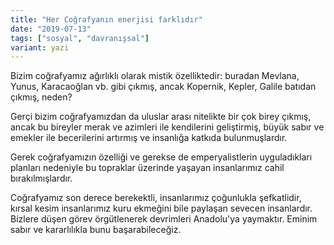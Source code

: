 ```yaml
---
title: "Her Coğrafyanın enerjisi farklıdır"
date: "2019-07-13"
tags: ["sosyal", "davranışsal"]
variant: yazi
---
```


Bizim coğrafyamız ağırlıklı olarak mistik özelliktedir: buradan Mevlana, Yunus, Karacaoğlan vb. gibi çıkmış, ancak Kopernik, Kepler, Galile batıdan çıkmış, neden?

Gerçi bizim coğrafyamızdan da uluslar arası nitelikte bir çok birey çıkmış, ancak bu bireyler merak ve azimleri ile kendilerini geliştirmiş, büyük sabır ve emekler ile becerilerini artırmış ve insanlığa katkıda bulunmuşlardır.

Gerek coğrafyamızın özelliği ve gerekse de emperyalistlerin uyguladıkları planları nedeniyle bu topraklar üzerinde yaşayan insanlarımız cahil bırakılmışlardır.

Coğrafyamız son derece berekektli, insanlarımız çoğunlukla şefkatlidir, kırsal kesim insanlarımız kuru ekmeğini bile paylaşan sevecen insanlardır. Bizlere düşen görev örgütlenerek devrimleri Anadolu'ya yaymaktır. Eminim sabır ve kararlılıkla bunu başarabileceğiz.
